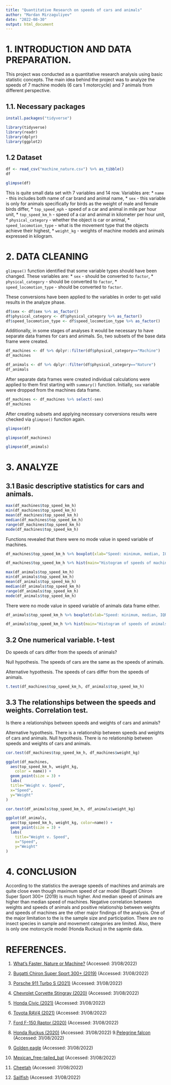 ```yaml
---
title: "Quantitative Research on speeds of cars and animals"
author: "Mardan Mirzaguliyev"
date: "2022-08-30"
output: html_document
---
```


# 1. INTRODUCTION AND DATA PREPARATION.

This project was conducted as a quantitative research analysis using basic statistic concepts. The main idea behind the project was to analyze the speeds of 7 machine models (6 cars 1 motorcycle) and 7 animals from different perspective.   

## 1.1. Necessary packages

```r
install.packages("tidyverse")
```

```r
library(tidyverse)
library(readr)
library(dplyr)
library(ggplot2)
```

## 1.2 Dataset
 
```r
df <- read_csv("machine_nature.csv") %>% as_tibble()
df
```

```r
glimpse(df)
```
This is quite small data set with 7 variables and 14 row. Variables are:
* `name` - this includes both name of car brand and animal name,
* `sex` - this variable is only for animals specifically for birds as the weight of male and female birds differ,
* `top_speed_mph` - speed of a car and animal in mile per hour unit,
* `top_speed_km_h` - speed of a car and animal in kilometer per hour unit,
* `physical_category` - whether the object is car or animal,
* `speed_locomotion_type` - what is the movement type that the objects achieve their highest,
* `weight_kg` - weights of machine models and animals expressed in kilogram.

# 2. DATA CLEANING

`glimpse()` function identified that some variable types should have been changed. These variables are:
* `sex` - should be converted to `factor`,
* `physical_category` - should be converted to `factor`,
* `speed_locomotion_type` - should be converted to `factor`.

These conversions have been applied  to the variables in order to get valid results in the analyze phase.

```r
df$sex <- df$sex %>% as_factor()
df$physical_category <- df$physical_category %>% as_factor()
df$speed_locomotion_type <- df$speed_locomotion_type %>% as_factor()
```

Additionally, in some stages of analyses it would be necessary to have separate data frames for cars and animals. So, two subsets of the base data frame were created.

```r
df_machines <- df %>% dplyr::filter(df$physical_category=="Machine")
df_machines
```

```r
df_animals <- df %>% dplyr::filter(df$physical_category=="Nature")
df_animals
```

After separate data frames were created individual calculations were applied to them first starting with `summary()` function. Initially, `sex` variable were dropped from the machines data frame.

```r
df_machines <- df_machines %>% select(-sex)
df_machines
```

After creating subsets and applying necessary conversions results were checked via `glimpse()` function again.

```r
glimpse(df)
```

```r
glimpse(df_machines)
```

```r
glimpse(df_animals)
```

# 3. ANALYZE

## 3.1 Basic descriptive statistics for cars and animals.

```r
max(df_machines$top_speed_km_h)
min(df_machines$top_speed_km_h)
mean(df_machines$top_speed_km_h)
median(df_machines$top_speed_km_h)
range(df_machines$top_speed_km_h)
mode(df_machines$top_speed_km_h)
```
Functions revealed that there were no mode value in speed variable of machines.

```r
df_machines$top_speed_km_h %>% boxplot(xlab="Speed: minimum, median, IQR and maximum", horizontal=T)
```

```r
df_machines$top_speed_km_h %>% hist(main="Histogram of speeds of machines", xlab="Speed range", ylab="Frequency")
```

```r
max(df_animals$top_speed_km_h)
min(df_animals$top_speed_km_h)
mean(df_animals$top_speed_km_h)
median(df_animals$top_speed_km_h)
range(df_animals$top_speed_km_h)
mode(df_animals$top_speed_km_h)
```
There were no mode value in speed variable of animals data frame either.

```r
df_animals$top_speed_km_h %>% boxplot(xlab="Speed: minimum, median, IQR and maximum", horizontal=T)
```

```r
df_animals$top_speed_km_h %>% hist(main="Histogram of speeds of animals", xlab="Speed range", ylab="Frequency")
```

## 3.2 One numerical variable. t-test

Do speeds of cars differ from the speeds of animals?

Null hypothesis. The speeds of cars are the same as the speeds of animals.

Alternative hypothesis. The speeds of cars differ from the speeds of animals.


```r
t.test(df_machines$top_speed_km_h, df_animals$top_speed_km_h)
```

## 3.3 The relationships between the speeds and weights. Correlation test. 

Is there a relationships between speeds and weights of cars and animals?

Alternative hypothesis. There is a relationship between speeds and weights of cars and animals.
Null hypothesis. There is no relationship between speeds and weights of cars and animals.

```r
cor.test(df_machines$top_speed_km_h, df_machines$weight_kg)
```

```r
ggplot(df_machines, 
  aes(top_speed_km_h, weight_kg,
    color = name)) +
  geom_point(size = 3) + 
  labs(
  title="Weight v. Speed",
  x="Speed",
  y="Weight"
)
```

```r
cor.test(df_animals$top_speed_km_h, df_animals$weight_kg)
```

```r
ggplot(df_animals, 
  aes(top_speed_km_h, weight_kg, color=name)) +
  geom_point(size = 3) +
  labs(
    title="Weight v. Speed",
    x="Speed",
    y="Weight"
)
```

# 4. CONCLUSION

According to the statistics the average speeds of machines and animals are quite close even though maximum speed of car model (Bugatti Chiron Super Sport 300+ (2019) is much higher. And median speed of animals are higher than median speed of machines. Negative correlation between weights and speeds of animals and positive relationship between weights and speeds of machines are the other major findings of the analysis. One of the major limitation to the is the sample size and participation. There are no insect species in sample and movement categories are limited. Also, there is only one motorcycle model (Honda Ruckus) in the sapmle data.

# REFERENCES.

1. [What’s Faster, Nature or Machine?](https://telegra.ph/Whats-Faster-Nature-or-Machine-06-20) (Accessed: 31/08/2022)
2. [Bugatti Chiron Super Sport 300+ (2019)](https://fastestlaps.com/models/bugatti-chiron-super-sport-300) (Accessed: 31/08/2022)
3. [Porsche 911 Turbo S (2021)](https://www.motortrend.com/reviews/2021-porsche-911-turbo-s-lightweight-first-test-review/#:~:text=The%20standard%202021%20Porsche%20911,than%20the%20Lightweight%20we%20tested.) (Accessed: 31/08/2022)
4. [Chevrolet Corvette Stingray (2020)](https://www.caranddriver.com/news/a29427267/2020-mid-engine-chevy-corvette-c8-weight/#:~:text=We%20recently%20got%20our%20hands,C7%20Corvette%20Stingray%20we%20weighed.) (Accessed: 31/08/2022)
5. [Honda Civic (2021)](https://hondanews.com/en-US/honda-automobiles/releases/release-4f88c507e72a4e7630685979cb02598a-2021-civic-sedan-specifications-features) (Accessed: 31/08/2022)
6. [Toyota RAV4 (2021)](https://www.edmunds.com/toyota/rav4/2021/features-specs/) (Accessed: 31/08/2022)

7. [Ford F-150 Raptor (2020)](https://www.edmunds.com/ford/f-150/2020/st-401822610/features-specs/) (Accessed: 31/08/2022)
8. [Honda Ruckus (2020)](https://hondanews.com/en-US/powersports/releases/release-47ef5ef525f391ae783334075a01b400-2020-honda-ruckus-specifications) (Accessed: 31/08/2022)
9.[Pelegrine falcon](https://en.wikipedia.org/wiki/Peregrine_falcon) (Accessed: 31/08/2022)
10. [Golden eagle](https://en.wikipedia.org/wiki/Golden_eagle) (Accessed: 31/08/2022)
11. [Mexican_free-tailed_bat](https://en.wikipedia.org/wiki/Mexican_free-tailed_bat) (Accessed: 31/08/2022)
12. [Cheetah](https://en.wikipedia.org/wiki/Cheetah) (Accessed: 31/08/2022)
13. [Sailfish](https://en.wikipedia.org/wiki/Sailfish) (Accessed: 31/08/2022) 
